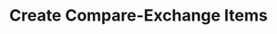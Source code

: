 ﻿---
title: "Create Compare-Exchange Items"
hide_table_of_contents: true
sidebar_label: "Create Compare-Exchange Items"
sidebar_position: 2
---




<LanguageSwitcher supportedLanguages={supportedLanguages} />

<LanguageContent language="csharp">
   <CreateCmpXchgItemsCsharp />
</LanguageContent>

<LanguageContent language="java">
   <CreateCmpXchgItemsJava />
</LanguageContent>

<LanguageContent language="python">
   <CreateCmpXchgItemsPython />
</LanguageContent>

<LanguageContent language="php">
   <CreateCmpXchgItemsPhp />
</LanguageContent>

<LanguageContent language="nodejs">
   <CreateCmpXchgItemsNodejs />
</LanguageContent>

<!---
### Compare Exchange
- [Overview](../todo)
- [Get compare-exchange item](../todo)
- [Update compare-exchange item](../todo)
- [Delete compare-exchange item](../todo)
-->

